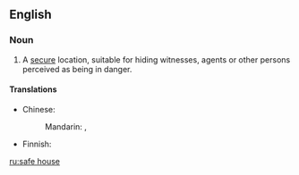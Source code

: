 ==English==
{{wikipedia}}

===Noun===
{{en-noun}}

# A [[secure]] location, suitable for hiding witnesses, agents or other persons perceived as being in danger.

====Translations====
{{trans-top|secure location}}
* Chinese:
*: Mandarin: {{t|cmn|安全藏身處|sc=Hani}}, {{t|cmn|安全藏身处|tr=ānquán cángshēnchù|sc=Hani}}
{{trans-mid}}
* Finnish: {{t|fi|turvatalo}}
{{trans-bottom}}

[[ru:safe house]]
